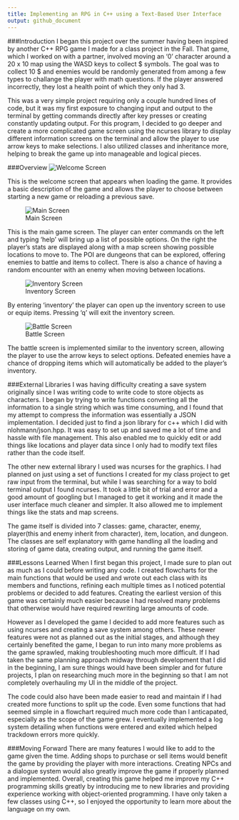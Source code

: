 ```yaml
---
title: Implementing an RPG in C++ using a Text-Based User Interface
output: github_document
---
```


###Introduction
I began this project over the summer having been inspired by another C++ RPG game I made for a class project in the Fall. That game, which I worked on with a partner, involved moving an '0' character around a 20 x 10 map using the WASD keys to collect \$ symbols. The goal was to collect 10 \$ and enemies would be randomly generated from among a few types to challange the player with math questions. If the player answered incorrectly, they lost a health point of which they only had 3. 

This was a very simple project requiring only a couple hundred lines of code, but it was my first exposure to changing input and output to the terminal by getting commands directly after key presses or creating constantly updating output. For this program, I decided to go deeper and create a more complicated game screen using the ncurses library to display different information screens on the terminal and allow the player to use arrow keys to make selections. I also utilized classes and inheritance more, helping to break the game up into manageable and logical pieces. 

###Overview
![Welcome Screen](images/welcome_screen.png)

This is the welcome screen that appears when loading the game. It provides a basic description of the game and allows the player to choose between starting a new game or reloading a previous save. 

![Main Screen](images/main_screen.png)

This is the main game screen. The player can enter commands on the left and typing 'help' will bring up a list of possible options. On the right the player's stats are displayed along with a map screen showing possible locations to move to. The POI are dungeons that can be explored, offering enemies to battle and items to collect. There is also a chance of having a random encounter with an enemy when moving between locations.

![Inventory Screen](images/inventory_screen.png)

By entering 'inventory' the player can open up the inventory screen to use or equip items. Pressing 'q' will exit the inventory screen. 

![Battle Screen](images/battle_screen.png)

The battle screen is implemented similar to the inventory screen, allowing the player to use the arrow keys to select options. Defeated enemies have a chance of dropping items which will automatically be added to the player's inventory. 

###External Libraries
I was having difficulty creating a save system originally since I was writing code to write code to store objects as characters. I began by trying to write functions converting all the information to a single string which was time consuming, and I found that my attempt to compress the information was essentially a JSON implementation. I decided just to find a json library for c++ which I did with nlohmann/json.hpp. It was easy to set up and saved me a lot of time and hassle with file management. This also enabled me to quickly edit or add things like locations and player data since I only had to modify text files rather than the code itself. 

The other new external library I used was ncurses for the graphics. I had planned on just using a set of functions I created for my class project to get raw input from the terminal, but while I was searching for a way to bold terminal output I found ncurses. It took a little bit of trial and error and a good amount of googling but I managed to get it working and it made the user interface much cleaner and simpler. It also allowed me to implement things like the stats and map screens.

The game itself is divided into 7 classes: game, character, enemy, player(this and enemy inherit from character), item, location, and dungeon. The classes are self explanatory with game handling all the loading and storing of game data, creating output, and running the game itself. 

###Lessons Learned
When I first began this project, I made sure to plan out as much as I could before writing any code. I created flowcharts for the main functions that would be used and wrote out each class with its members and functions, refining each multiple times as I noticed potential problems or decided to add features. Creating the earliest version of this game was certainly much easier because I had resolved many problems that otherwise would have required rewriting large amounts of code. 

However as I developed the game I decided to add more features such as using ncurses and creating a save system among others. These newer features were not as planned out as the initial stages, and although they certainly benefited the game, I began to run into many more problems as the game sprawled, making troubleshooting much more difficult. If I had taken the same planning approach midway through development that I did in the beginning, I am sure things would have been simpler and for future projects, I plan on researching much more in the beginning so that I am not completely overhauling my UI in the middle of the project. 

The code could also have been made easier to read and maintain if I had created more functions to split up the code. Even some functions that had seemed simple in a flowchart required much more code than I anticapated, especially as the scope of the game grew. I eventually implemented a log system detailing when functions were entered and exited which helped trackdown errors more quickly. 

###Moving Forward
There are many features I would like to add to the game given the time. Adding shops to purchase or sell items would benefit the game by providing the player with more interactions. Creating NPCs and a dialogue system would also greatly improve the game if properly planned and implemented. Overall, creating this game helped me improve my C++ programming skills greatly by introducing me to new libraries and providing experience working with object-oriented programming. I have only taken a few classes using C++, so I enjoyed the opportunity to learn more about the language on my own. 